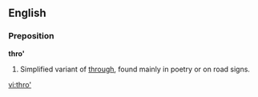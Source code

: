 ==English==

===Preposition===
'''thro'  '''

# Simplified variant of [[through]], found mainly in poetry or on road signs.

[[vi:thro']]
